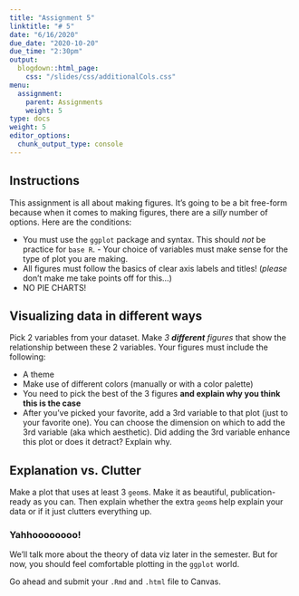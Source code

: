 ```yaml
---
title: "Assignment 5"
linktitle: "# 5"
date: "6/16/2020"
due_date: "2020-10-20"
due_time: "2:30pm"
output:
  blogdown::html_page:
    css: "/slides/css/additionalCols.css"
menu:
  assignment:
    parent: Assignments
    weight: 5
type: docs
weight: 5
editor_options: 
  chunk_output_type: console
---
```


## Instructions
This assignment is all about making figures. It's going to be a bit free-form because when it comes to making figures, there are a *silly* number of options. Here are the conditions:

- You must use the `ggplot` package and syntax. This should *not* be practice for `base R`. - Your choice of variables must make sense for the type of plot you are making. 
- All figures must follow the basics of clear axis labels and titles! (*please* don't make me take points off for this...)
- NO PIE CHARTS!

## Visualizing data in different ways
Pick 2 variables from your dataset. Make *3 __different__ figures* that show the relationship between these 2 variables. Your figures must include the following:

  - A theme
  - Make use of different colors (manually or with a color palette)
  - You need to pick the best of the 3 figures **and explain why you think this is the case**
  - After you've picked your favorite, add a 3rd variable to that plot (just to your favorite one). You can choose the dimension on which to add the 3rd variable (aka which aesthetic). Did adding the 3rd variable enhance this plot or does it detract? Explain why.
  
## Explanation vs. Clutter
Make a plot that uses at least 3 `geom`s. Make it as beautiful, publication-ready as you can. Then explain whether the extra `geom`s help explain your data or if it just clutters everything up. 

### Yahhoooooooo!
We'll talk more about the theory of data viz later in the semester. But for now, you should feel comfortable plotting in the `ggplot` world. 

Go ahead and submit your `.Rmd` and `.html` file to Canvas.

